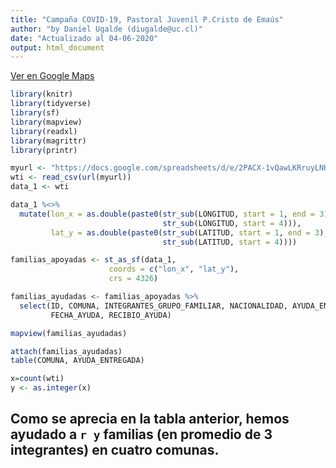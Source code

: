 ```yaml
---
title: "Campaña COVID-19, Pastoral Juvenil P.Cristo de Emaús"
author: "by Daniel Ugalde (diugalde@uc.cl)"
date: "Actualizado al 04-06-2020"
output: html_document
---
```


[Ver en Google Maps](https://bit.ly/ayuda_familias)

```r
library(knitr)
library(tidyverse)
library(sf)
library(mapview)
library(readxl)
library(magrittr)
library(printr)
```



```r
myurl <- "https://docs.google.com/spreadsheets/d/e/2PACX-1vQawLKRruyLNHg1LSMjfxt0siwuj9ng_wxQlDM-a3aWUD1Z4LiVIP9E8lfrvAywQQUaluxVGFMlZhx5/pub?gid=1371277324&single=true&output=csv"
wti <- read_csv(url(myurl))
data_1 <- wti

data_1 %<>%
  mutate(lon_x = as.double(paste0(str_sub(LONGITUD, start = 1, end = 3), ".",
                                  str_sub(LONGITUD, start = 4))),
         lat_y = as.double(paste0(str_sub(LATITUD, start = 1, end = 3), ".",
                                  str_sub(LATITUD, start = 4))))

familias_apoyadas <- st_as_sf(data_1,
                      coords = c("lon_x", "lat_y"),
                      crs = 4326)

```

```r
familias_ayudadas <- familias_apoyadas %>% 
  select(ID, COMUNA, INTEGRANTES_GRUPO_FAMILIAR, NACIONALIDAD, AYUDA_ENTREGADA, 
         FECHA_AYUDA, RECIBIO_AYUDA)
```


```r
mapview(familias_ayudadas)

```

```r
attach(familias_ayudadas)
table(COMUNA, AYUDA_ENTREGADA)
```

```r
x=count(wti)
y <- as.integer(x)
```


## Como se aprecia en la tabla anterior, hemos ayudado a **`r y`** familias (en promedio de 3 integrantes) en cuatro comunas.



